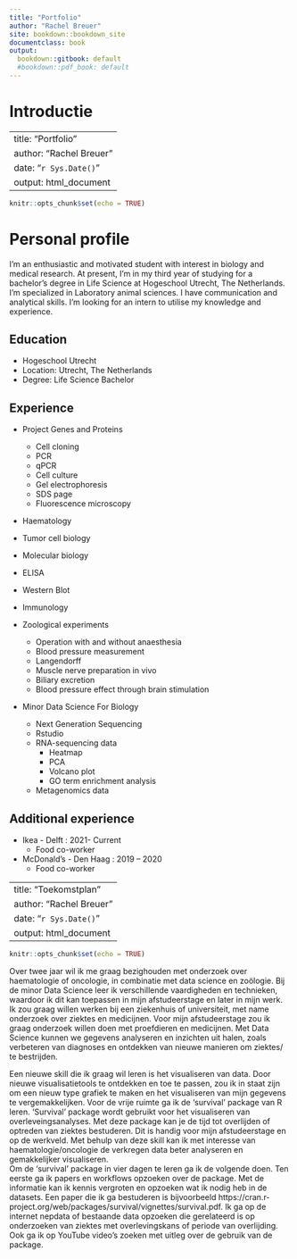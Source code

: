```yaml
---
title: "Portfolio"
author: "Rachel Breuer"
site: bookdown::bookdown_site
documentclass: book
output:
  bookdown::gitbook: default
  #bookdown::pdf_book: default
---
```


# Introductie



<!--chapter:end:index.Rmd-->

---
title: "Portfolio"
author: "Rachel Breuer"
date: "`r Sys.Date()`"
output: html_document
---

```r
knitr::opts_chunk$set(echo = TRUE)
```
# Personal profile
I’m an enthusiastic and motivated student with interest in biology and medical research. At present, I'm in my third year of studying for a bachelor's degree in Life Science at Hogeschool Utrecht, The Netherlands. I'm specialized in Laboratory animal sciences. I have communication and analytical skills. I'm looking for an intern to utilise my knowledge and experience.

## Education {-}
- Hogeschool Utrecht
- Location: Utrecht, The Netherlands
- Degree: Life Science Bachelor	

## Experience {-}
- Project Genes and Proteins
    - Cell cloning
    - PCR
    - qPCR
    - Cell culture
    - Gel electrophoresis
    - SDS page
    - Fluorescence microscopy

- Haematology
- Tumor cell biology
- Molecular biology
- ELISA
- Western Blot
- Immunology

- Zoological experiments
    - Operation with and without anaesthesia
    - Blood pressure measurement 
    - Langendorff 
    - Muscle nerve preparation in vivo
    - Biliary excretion
    - Blood pressure effect through brain stimulation
	
- Minor Data Science For Biology
    - Next Generation Sequencing
    - Rstudio
    - RNA-sequencing data 
        - Heatmap
        - PCA
        - Volcano plot
        - GO term enrichment analysis 
    - Metagenomics data

## Additional experience {-}
- Ikea - Delft : 2021- Current 
    - Food co-worker 
- McDonald’s - Den Haag : 2019 – 2020
    - Food co-worker



<!--chapter:end:02_CV.Rmd-->

---
title: "Toekomstplan"
author: "Rachel Breuer"
date: "`r Sys.Date()`"
output: html_document
---

```r
knitr::opts_chunk$set(echo = TRUE)
```

Over twee jaar wil ik me graag bezighouden met onderzoek over haematologie of oncologie, in combinatie met data science en zoölogie. Bij de minor Data Science leer ik verschillende vaardigheden en technieken, waardoor ik dit kan toepassen in mijn afstudeerstage en later in mijn werk. Ik zou graag willen werken bij een ziekenhuis of universiteit, met name onderzoek over ziektes en medicijnen. Voor mijn afstudeerstage zou ik graag onderzoek willen doen met proefdieren en medicijnen. Met Data Science kunnen we gegevens analyseren en inzichten uit halen, zoals verbeteren van diagnoses en ontdekken van nieuwe manieren om ziektes/ te bestrijden. 

Een nieuwe skill die ik graag wil leren is het visualiseren van data. Door nieuwe visualisatietools te ontdekken en toe te passen, zou ik in staat zijn om een nieuw type grafiek te maken en het visualiseren van mijn gegevens te vergemakkelijken. Voor de vrije ruimte ga ik de 'survival' package van R leren. 'Survival' package wordt gebruikt voor het visualiseren van overleveingsanalyses. Met deze package kan je de tijd tot overlijden of optreden van ziektes bestuderen. Dit is handig voor mijn afstudeerstage en op de werkveld. Met behulp van deze skill kan ik met interesse van haematologie/oncologie de verkregen data beter analyseren en gemakkelijker visualiseren.  
Om de 'survival' package in vier dagen te leren ga ik de volgende doen. Ten eerste ga ik papers en workflows opzoeken over de package. Met de informatie kan ik kennis vergroten en opzoeken wat ik nodig heb in de datasets. Een paper die ik ga bestuderen is bijvoorbeeld https://cran.r-project.org/web/packages/survival/vignettes/survival.pdf. Ik ga op de internet nepdata of bestaande data opzoeken die gerelateerd is op onderzoeken van ziektes met overlevingskans of periode van overlijding. Ook ga ik op YouTube video's zoeken met uitleg over de gebruik van de package. 

<!--chapter:end:03_Toekomstplan.Rmd-->

